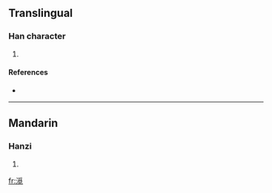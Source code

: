 ==Translingual==

===Han character===
{{Han char|rn=85|rad=水|as=11|sn=14|four=3211<sub>6</sub>|canj=水月月山 (EBBU)}}

# {{defn|Han|sort=水11}}

====References====
* {{Han ref|kx=0646.110|dkj=18147|dj=1055.100|hdz=31725.100|uh=6F1E|ud=28446|bh=E2B7|bd=58039}}

----

==Mandarin==

===Hanzi===
{{cmn-hanzi|pin=[[mì]] ([[mi4]])|wg=mi<sup>4</sup>}}

# {{defn|Mandarin}}

[[fr:漞]]
